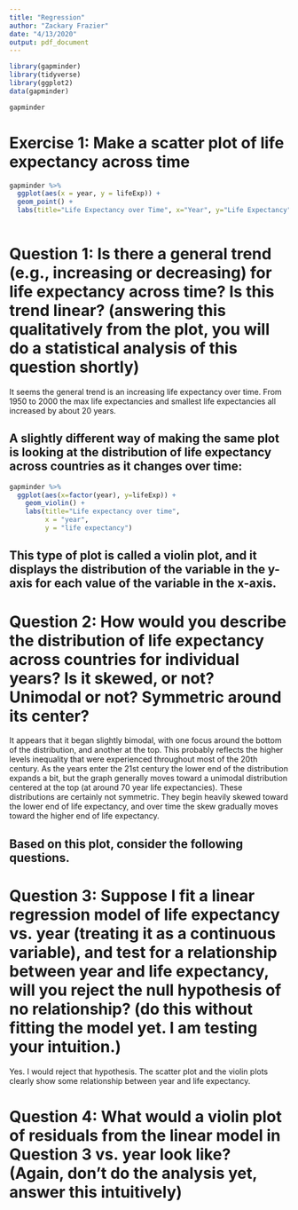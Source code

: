 ```yaml
---
title: "Regression"
author: "Zackary Frazier"
date: "4/13/2020"
output: pdf_document
---
```


```r
library(gapminder)
library(tidyverse)
library(ggplot2)
data(gapminder)

gapminder
```

# Exercise 1: Make a scatter plot of life expectancy across time

```r
gapminder %>% 
  ggplot(aes(x = year, y = lifeExp)) +
  geom_point() +
  labs(title="Life Expectancy over Time", x="Year", y="Life Expectancy")
  

```
# Question 1: Is there a general trend (e.g., increasing or decreasing) for life expectancy across time? Is this trend linear? (answering this qualitatively from the plot, you will do a statistical analysis of this question shortly)

It seems the general trend is an increasing life expectancy over time. From 1950 to 2000 the max life expectancies and smallest life expectancies all increased by about 20 years.

## A slightly different way of making the same plot is looking at the distribution of life expectancy across countries as it changes over time:

```r
gapminder %>%
  ggplot(aes(x=factor(year), y=lifeExp)) +
    geom_violin() +
    labs(title="Life expectancy over time",
         x = "year",
         y = "life expectancy")
```

## This type of plot is called a violin plot, and it displays the distribution of the variable in the y-axis for each value of the variable in the x-axis.

# Question 2: How would you describe the distribution of life expectancy across countries for individual years? Is it skewed, or not? Unimodal or not? Symmetric around its center?

It appears that it began slightly bimodal, with one focus around the bottom of the distribution, and another at the top. This probably reflects the higher levels inequality that were experienced throughout most of the 20th century. As the years enter the 21st century the lower end of the distribution expands a bit, but the graph generally moves toward a unimodal distribution centered at the top (at around 70 year life expectancies). These distributions are certainly not symmetric. They begin heavily skewed toward the lower end of life expectancy, and over time the skew gradually moves toward the higher end of life expectancy.

## Based on this plot, consider the following questions.

# Question 3: Suppose I fit a linear regression model of life expectancy vs. year (treating it as a continuous variable), and test for a relationship between year and life expectancy, will you reject the null hypothesis of no relationship? (do this without fitting the model yet. I am testing your intuition.)

Yes. I would reject that hypothesis. The scatter plot and the violin plots clearly show some relationship between year and life expectancy.

# Question 4: What would a violin plot of residuals from the linear model in Question 3 vs. year look like? (Again, don’t do the analysis yet, answer this intuitively)



